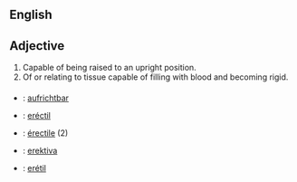 ==English==

== Adjective ==

# Capable of being raised to an upright position.
# Of or relating to tissue capable of filling with blood and becoming rigid.


===={{trans}}====

* {{de}} : [[aufrichtbar]]
* {{es}} : [[eréctil]]
* {{fr}} : [[érectile]] (2)
* {{io}} : [[erektiva]]
* {{pt}} : [[erétil]]